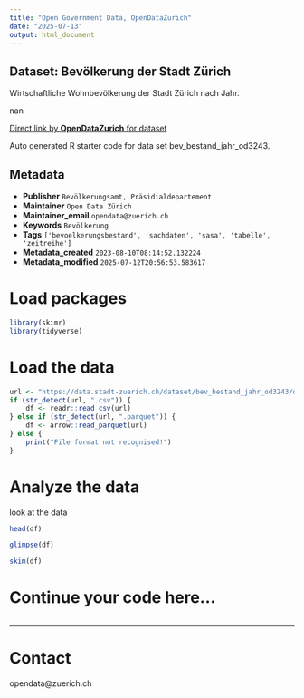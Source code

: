 ```yaml
---
title: "Open Government Data, OpenDataZurich"
date: "2025-07-13"
output: html_document
---
```


## Dataset: Bevölkerung der Stadt Zürich


Wirtschaftliche Wohnbevölkerung der Stadt Zürich nach Jahr.


nan

[Direct link by **OpenDataZurich** for dataset](https://data.stadt-zuerich.ch/dataset/bev_bestand_jahr_od3243)

Auto generated R starter code for data set bev_bestand_jahr_od3243.

## Metadata

- **Publisher** `Bevölkerungsamt, Präsidialdepartement`
- **Maintainer** `Open Data Zürich`
- **Maintainer_email** `opendata@zuerich.ch`
- **Keywords** `Bevölk­erung`
- **Tags** `['bevoelkerungsbestand', 'sachdaten', 'sasa', 'tabelle', 'zeitreihe']`
- **Metadata_created** `2023-08-10T08:14:52.132224`
- **Metadata_modified** `2025-07-12T20:56:53.583617`


# Load packages

```r
library(skimr)
library(tidyverse)
```

# Load the data

```r
url <- "https://data.stadt-zuerich.ch/dataset/bev_bestand_jahr_od3243/download/BEV324OD3243.csv"
if (str_detect(url, ".csv")) {
    df <- readr::read_csv(url)
} else if (str_detect(url, ".parquet")) {
    df <- arrow::read_parquet(url)
} else {
    print("File format not recognised!")
}
```

# Analyze the data

look at the data
```r
head(df)
```

```r
glimpse(df)
```

```r
skim(df)
```

# Continue your code here...

```r

```

------------------------------------------------------------------------

# Contact

opendata@zuerich.ch
